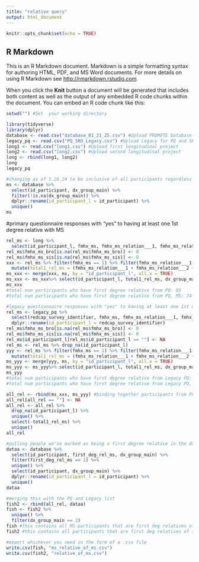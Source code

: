 ```yaml
---
title: "relative query"
output: html_document
---
```


```r
knitr::opts_chunk$set(echo = TRUE)
```

## R Markdown

This is an R Markdown document. Markdown is a simple formatting syntax for authoring HTML, PDF, and MS Word documents. For more details on using R Markdown see <http://rmarkdown.rstudio.com>.

When you click the **Knit** button a document will be generated that includes both content as well as the output of any embedded R code chunks within the document. You can embed an R code chunk like this:


```r
setwd("") #Set  your working directory

library(tidyverse)
library(dplyr)
database <- read.csv("database_01_21_25.csv") #Upload PROMOTE Database
legacy_pq <- read.csv("PQ_SRO_Legacy.csv") #Upload Legacy for PQ and SRO
long1 <- read.csv("long1.csv") #Upload first longitudinal project
long2 <- read.csv("long2.csv") #Upload second longitudinal project
long <- rbind(long1, long2)
long
legacy_pq
```


```r
#changing as of 5.28.24 to be inclusive of all participants regardless of their subject group, at the end of the query will filter down to just MS participants as well (but leaving this named ms, don't be misled)
ms <- database %>% 
  select(id_participant, dx_group_main) %>% 
  filter(!is.na(dx_group_main)) %>% 
  dplyr::rename(id_participant_l = id_participant) %>% 
  unique()
ms
```
#primary questionnaire responses with "yes" to having at least one 1st degree relative with MS
```r
rel_ms <- long %>% 
  select(id_participant_l, fmhx_ms, fmhx_ms_relation___1, fmhx_ms_relation___2, fmhx_ms_relation___5, fmhx_ms_relation___6, fmhx_ms_bro, fmhx_ms_sis)
rel_ms$fmhx_ms_bro[is.na(rel_ms$fmhx_ms_bro)] <- 0
rel_ms$fmhx_ms_sis[is.na(rel_ms$fmhx_ms_sis)] <- 0
xxx <- rel_ms %>% filter(fmhx_ms == 1) %>% filter(fmhx_ms_relation___1 == 1 | fmhx_ms_relation___2 == 1 | fmhx_ms_relation___5 == 1 | fmhx_ms_relation___6 == 1) %>% 
  mutate(total1_rel_ms = (fmhx_ms_relation___1 + fmhx_ms_relation___2 + fmhx_ms_bro + fmhx_ms_sis))
ms_xxx <- merge(xxx, ms, by = "id_participant_l", all.x = TRUE)
ms_xxx <- ms_xxx%>% select(id_participant_l, total1_rel_ms, dx_group_main)
ms_xxx
#total num participants who have first degree relative from PQ: 95
#total num participants who have first degree relative from PQ, MS: 74
```

```r
#legacy questionnaire responses with "yes" to having at least one 1st degree relative with MS
rel_ms <- legacy_pq %>% 
  select(redcap_survey_identifier, fmhx_ms, fmhx_ms_relation___1, fmhx_ms_relation___2, fmhx_ms_relation___5, fmhx_ms_relation___6, fmhx_ms_bro, fmhx_ms_sis) %>% 
  dplyr::rename(id_participant_l = redcap_survey_identifier)
rel_ms$fmhx_ms_bro[is.na(rel_ms$fmhx_ms_bro)] <- 0
rel_ms$fmhx_ms_sis[is.na(rel_ms$fmhx_ms_sis)] <- 0
rel_ms$id_participant_l[rel_ms$id_participant_l == ""] <- NA
rel_ms <- rel_ms %>% drop_na(id_participant_l)
yyy <- rel_ms %>% filter(fmhx_ms == 1) %>% filter(fmhx_ms_relation___1 == 1 | fmhx_ms_relation___2 == 1 | fmhx_ms_relation___5 == 1 | fmhx_ms_relation___6 == 1) %>% 
  mutate(total1_rel_ms = (fmhx_ms_relation___1 + fmhx_ms_relation___2 + fmhx_ms_bro + fmhx_ms_sis)) %>% select(id_participant_l, total1_rel_ms)
ms_yyy <- merge(yyy, ms, by = "id_participant_l", all.x = TRUE)
ms_yyy <- ms_yyy%>% select(id_participant_l, total1_rel_ms, dx_group_main)
ms_yyy
#total num participants who have first degree relative from Legacy PQ: 59
#total num participants who have first degree relative from Legacy PQ, MS: 58
```
```r
all_rel <- rbind(ms_xxx, ms_yyy) #binding together participants from PQ and Legacy
all_rel[all_rel == ""] <- NA
all_rel <- all_rel %>% 
  drop_na(id_participant_l) %>% 
  unique() %>% 
  select(-total1_rel_ms) %>% 
  unique()
all_rel
```

```r
#pulling people we've marked as being a first degree relative in the database
dataa <- database %>% 
  select(id_participant, first_deg_rel_ms, dx_group_main) %>% 
  filter(first_deg_rel_ms == 1) %>% 
  unique() %>% 
  select(id_participant, dx_group_main) %>% 
  dplyr::rename(id_participant_l = id_participant) %>% 
  unique()
dataa
```

```r
#merging this with the PQ and Legacy list
fish2 <- rbind(all_rel, dataa)
fish <- fish2 %>% 
  unique() %>% 
  filter(dx_group_main == 2)
fish #this contains all MS participants that are first deg relatives of someone with MS
fish2 #this contains all participants that are first deg relatives of someone with MS

#export whichever you need in the form of a .csv file
write.csv(fish, "ms_relative_of_ms.csv")
write.csv(fish2, "relative_of_ms.csv")
```




















